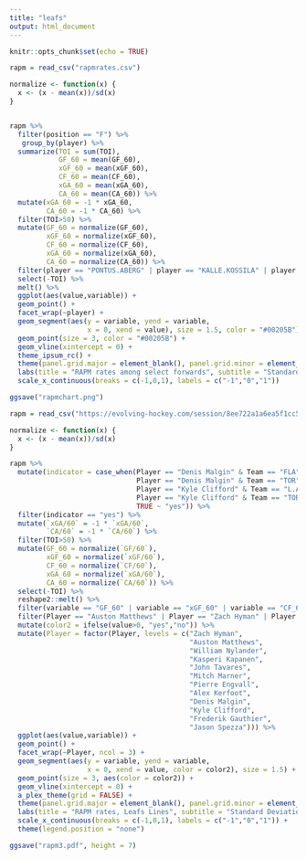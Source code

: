 ---
title: "leafs"
output: html_document
---

```{r setup, include=FALSE}
knitr::opts_chunk$set(echo = TRUE)
```

```{r}
rapm = read_csv("rapmrates.csv")

normalize <- function(x) {
  x <- (x - mean(x))/sd(x)
}


rapm %>% 
  filter(position == "F") %>% 
   group_by(player) %>% 
  summarize(TOI = sum(TOI),
            GF_60 = mean(GF_60),
            xGF_60 = mean(xGF_60),
            CF_60 = mean(CF_60),
            xGA_60 = mean(xGA_60),
            CA_60 = mean(CA_60)) %>% 
  mutate(xGA_60 = -1 * xGA_60,
         CA_60 = -1 * CA_60) %>% 
  filter(TOI>50) %>% 
  mutate(GF_60 = normalize(GF_60),
         xGF_60 = normalize(xGF_60),
         CF_60 = normalize(CF_60),
         xGA_60 = normalize(xGA_60),
         CA_60 = normalize(CA_60)) %>% 
  filter(player == "PONTUS.ABERG" | player == "KALLE.KOSSILA" | player == "GARRETT.WILSON" | player == "KENNY.AGOSTINO" | player == "JASON.SPEZZA" | player == "NICK.SHORE") %>% 
  select(-TOI) %>% 
  melt() %>%
  ggplot(aes(value,variable)) +
  geom_point() +
  facet_wrap(~player) +
  geom_segment(aes(y = variable, yend = variable,
                   x = 0, xend = value), size = 1.5, color = "#00205B") +
  geom_point(size = 3, color = "#00205B") +
  geom_vline(xintercept = 0) +
  theme_ipsum_rc() +
  theme(panel.grid.major = element_blank(), panel.grid.minor = element_blank()) +
  labs(title = "RAPM rates among select forwards", subtitle = "Standard Deviation from the Mean, from Evolving Hockey", y = "", x = "Standard Deviation") +
  scale_x_continuous(breaks = c(-1,0,1), labels = c("-1","0","1"))

ggsave("rapmchart.png")
```

```{r}
rapm = read_csv("https://evolving-hockey.com/session/8ee722a1a6ea5f1cc5cf63fd2f7d15d6/download/rapm_sk_download?w=")

normalize <- function(x) {
  x <- (x - mean(x))/sd(x)
}

```

```{r}

rapm %>% 
  mutate(indicator = case_when(Player == "Denis Malgin" & Team == "FLA" ~ "yes",
                               Player == "Denis Malgin" & Team == "TOR" ~ "no",
                               Player == "Kyle Clifford" & Team == "L.A" ~ "yes",
                               Player == "Kyle Clifford" & Team == "TOR" ~ "no",
                               TRUE ~ "yes")) %>% 
  filter(indicator == "yes") %>% 
  mutate(`xGA/60` = -1 * `xGA/60`,
         `CA/60` = -1 * `CA/60`) %>% 
  filter(TOI>50) %>% 
  mutate(GF_60 = normalize(`GF/60`),
         xGF_60 = normalize(`xGF/60`),
         CF_60 = normalize(`CF/60`),
         xGA_60 = normalize(`xGA/60`),
         CA_60 = normalize(`CA/60`)) %>% 
  select(-TOI) %>% 
  reshape2::melt() %>%
  filter(variable == "GF_60" | variable == "xGF_60" | variable == "CF_60" | variable == "xGA_60" | variable == "CA_60") %>% 
  filter(Player == "Auston Matthews" | Player == "Zach Hyman" | Player == "William Nylander" | Player == "Kasperi Kapanen" | Player == "John Tavares" | Player == "Mitch Marner" | Player == "Pierre Engvall" | Player == "Alex Kerfoot" | Player == "Denis Malgin" | Player == "Frederik Gauthier" | Player == "Kyle Clifford" | Player == "Jason Spezza") %>%
  mutate(color2 = ifelse(value>0, "yes","no")) %>% 
  mutate(Player = factor(Player, levels = c("Zach Hyman",
                                            "Auston Matthews",
                                            "William Nylander",
                                            "Kasperi Kapanen",
                                            "John Tavares",
                                            "Mitch Marner",
                                            "Pierre Engvall",
                                            "Alex Kerfoot",
                                            "Denis Malgin",
                                            "Kyle Clifford",
                                            "Frederik Gauthier",
                                            "Jason Spezza"))) %>% 
  ggplot(aes(value,variable)) +
  geom_point() +
  facet_wrap(~Player, ncol = 3) +
  geom_segment(aes(y = variable, yend = variable,
                   x = 0, xend = value, color = color2), size = 1.5) +
  geom_point(size = 3, aes(color = color2)) +
  geom_vline(xintercept = 0) +
  a_plex_theme(grid = FALSE) +
  theme(panel.grid.major = element_blank(), panel.grid.minor = element_blank()) +
  labs(title = "RAPM rates, Leafs Lines", subtitle = "Standard Deviation from the Mean, from Evolving Hockey", y = "", x = "Standard Deviation") +
  scale_x_continuous(breaks = c(-1,0,1), labels = c("-1","0","1")) +
  theme(legend.position = "none")

ggsave("rapm3.pdf", height = 7)

```

